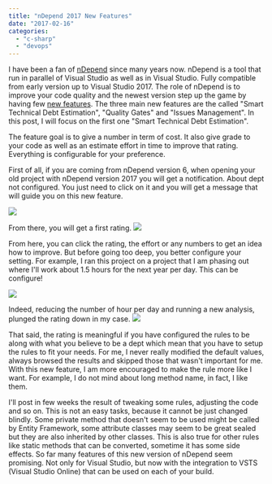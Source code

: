 ```yaml
---
title: "nDepend 2017 New Features"
date: "2017-02-16"
categories: 
  - "c-sharp"
  - "devops"
---
```


I have been a fan of [nDepend](http://www.ndepend.com/) since many years now. nDepend is a tool that run in parallel of Visual Studio as well as in Visual Studio. Fully compatible from early version up to Visual Studio 2017. The role of nDepend is to improve your code quality and the newest version step up the game by having few [new features](http://www.ndepend.com/ndepend-v2017). The three main new features are the called "Smart Technical Debt Estimation", "Quality Gates" and "Issues Management". In this post, I will focus on the first one "Smart Technical Debt Estimation".

The feature goal is to give a number in term of cost. It also give grade to your code as well as an estimate effort in time to improve that rating. Everything is configurable for your preference.

First of all, if you are coming from nDepend version 6, when opening your old project with nDepend version 2017 you will get a notification. About dept not configured. You just need to click on it and you will get a message that will guide you on this new feature.

![](images/nDependTechnicalDebt-1024x708.png)

From there, you will get a first rating. ![](images/nDependDebtRating.png)

From here, you can click the rating, the effort or any numbers to get an idea how to improve. But before going too deep, you better configure your setting. For example, I ran this project on a project that I am phasing out where I'll work about 1.5 hours for the next year per day. This can be configure!

![](images/ndependNumberWorkHour.png)

Indeed, reducing the number of hour per day and running a new analysis, plunged the rating down in my case. ![](images/nDependDebtRating2.png)

That said, the rating is meaningful if you have configured the rules to be along with what you believe to be a dept which mean that you have to setup the rules to fit your needs. For me, I never really modified the default values, always browsed the results and skipped those that wasn't important for me. With this new feature, I am more encouraged to make the rule more like I want. For example, I do not mind about long method name, in fact, I like them.

I'll post in few weeks the result of tweaking some rules, adjusting the code and so on. This is not an easy tasks, because it cannot be just changed blindly. Some private method that doesn't seem to be used might be called by Entity Framework, some attribute classes may seem to be great sealed but they are also inherited by other classes. This is also true for other rules like static methods that can be converted, sometime it has some side effects. So far many features of this new version of nDepend seem promising. Not only for Visual Studio, but now with the integration to VSTS (Visual Studio Online) that can be used on each of your build.
